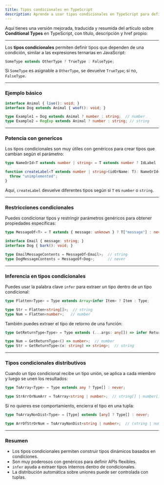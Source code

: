 ```yaml
---
title: Tipos condicionales en TypeScript
description: Aprende a usar tipos condicionales en TypeScript para definir tipos que dependen de condiciones, combinados con genéricos e inferencias.
---
```


Aquí tienes una versión mejorada, traducida y resumida del artículo sobre **Conditional Types** en TypeScript, con título, descripción y href propio:

---


Los **tipos condicionales** permiten definir tipos que dependen de una condición, similar a las expresiones ternarias en JavaScript:

```ts
SomeType extends OtherType ? TrueType : FalseType;
```

Si `SomeType` es asignable a `OtherType`, se devuelve `TrueType`; si no, `FalseType`.

---

### Ejemplo básico

```ts
interface Animal { live(): void; }
interface Dog extends Animal { woof(): void; }

type Example1 = Dog extends Animal ? number : string;  // number
type Example2 = RegExp extends Animal ? number : string; // string
```

---

### Potencia con genericos

Los tipos condicionales son muy útiles con genéricos para crear tipos que cambian según el parámetro:

```ts
type NameOrId<T extends number | string> = T extends number ? IdLabel : NameLabel;

function createLabel<T extends number | string>(idOrName: T): NameOrId<T> {
  throw "unimplemented";
}
```

Aquí, `createLabel` devuelve diferentes tipos según si `T` es `number` o `string`.

---

### Restricciones condicionales

Puedes condicionar tipos y restringir parámetros genéricos para obtener propiedades específicas:

```ts
type MessageOf<T> = T extends { message: unknown } ? T["message"] : never;

interface Email { message: string; }
interface Dog { bark(): void; }

type EmailMessageContents = MessageOf<Email>;  // string
type DogMessageContents = MessageOf<Dog>;      // never
```

---

### Inferencia en tipos condicionales

Puedes usar la palabra clave `infer` para extraer un tipo dentro de un tipo condicional:

```ts
type Flatten<Type> = Type extends Array<infer Item> ? Item : Type;

type Str = Flatten<string[]>;  // string
type Num = Flatten<number>;   // number
```

También puedes extraer el tipo de retorno de una función:

```ts
type GetReturnType<Type> = Type extends (...args: any[]) => infer Return ? Return : never;

type Num = GetReturnType<() => number>;  // number
type Str = GetReturnType<(x: string) => string>;  // string
```

---

### Tipos condicionales distributivos

Cuando un tipo condicional recibe un tipo unión, se aplica a cada miembro y luego se unen los resultados:

```ts
type ToArray<Type> = Type extends any ? Type[] : never;

type StrArrOrNumArr = ToArray<string | number>;  // string[] | number[]
```

Si no quieres ese comportamiento, encierra el tipo en una tupla:

```ts
type ToArrayNonDist<Type> = [Type] extends [any] ? Type[] : never;

type ArrOfStrOrNum = ToArrayNonDist<string | number>;  // (string | number)[]
```

---

### Resumen

* Los tipos condicionales permiten construir tipos dinámicos basados en condiciones.
* Son muy poderosos con genéricos para definir APIs flexibles.
* `infer` ayuda a extraer tipos internos dentro de condicionales.
* La distribución automática sobre uniones puede ser controlada con tuplas.

